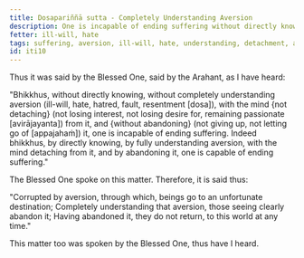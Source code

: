 ```yaml
---
title: Dosapariññā sutta - Completely Understanding Aversion
description: One is incapable of ending suffering without directly knowing, not completely understanding aversion, without the mind not detaching from it and without abandoning it. One is capable of ending suffering by directly knowing, by fully understanding aversion, with the mind detaching from it, and by abandoning it.
fetter: ill-will, hate
tags: suffering, aversion, ill-will, hate, understanding, detachment, abandoning, iti
id: iti10
---
```


Thus it was said by the Blessed One, said by the Arahant, as I have heard:

"Bhikkhus, without directly knowing, without completely understanding aversion (ill-will, hate, hatred, fault, resentment [dosa]), with the mind \{not detaching} (not losing interest, not losing desire for, remaining passionate [avirājayanta]) from it, and \{without abandoning} (not giving up, not letting go of [appajahaṁ]) it, one is incapable of ending suffering. Indeed bhikkhus, by directly knowing, by fully understanding aversion, with the mind detaching from it, and by abandoning it, one is capable of ending suffering."

The Blessed One spoke on this matter. Therefore, it is said thus:

"Corrupted by aversion, through which,
beings go to an unfortunate destination;
Completely understanding that aversion,
those seeing clearly abandon it;
Having abandoned it, they do not return,
to this world at any time."

This matter too was spoken by the Blessed One, thus have I heard.